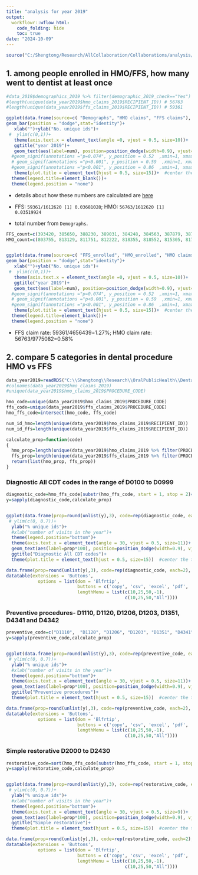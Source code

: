 ```yaml
---
title: "analysis for year 2019"
output:
  workflowr::wflow_html:
    code_folding: hide
    toc: true
date: "2024-10-09"
---
```


```r
source("C:/Shengtong/Research/AllCollaboration/Collaborations/analysis/Rfunctions.R")
```



## 1. among people enrolled in HMO/FFS, how many went to dentist at least once


```r

#data_2019$demographics_2019 %>% filter(demographic_2019_check=="Yes") %>% nrow()  # 1612620
#length(unique(data_year2019$hmo_claims_2019$RECIPIENT_ID)) # 56763
#length(unique(data_year2019$ffs_claims_2019$RECIPIENT_ID)) # 59361

ggplot(data.frame(source=c( "Demographs", "HMO claims", "FFS claims"), num=c(1612620, 56763, 59361)), aes(x=source, y=num, fill=source))+ 
geom_bar(position = "dodge",stat="identity")+
   xlab("")+ylab("No. unique ids")+
 #  ylim(c(0,1))+
   theme(axis.text.x = element_text(angle =0, vjust = 0.5, size=10))+
   ggtitle("year 2019")+
   geom_text(aes(label=num), position=position_dodge(width=0.9), vjust=-0.25)+  # add numbers over bars 
  #geom_signif(annotations ="p=0.074", y_position = 0.52  ,xmin=1, xmax=2, size=1, vjust=-0.5, textsize=3.5, color="black")+ # textsize is for text over the bar; size is for width of lines 
  # geom_signif(annotations ="p<0.001", y_position = 0.59  ,xmin=1, xmax=3, size=1, vjust=-0.5, textsize=3.5, color="red")+
  #geom_signif(annotations ="p<0.001", y_position = 0.86  ,xmin=1, xmax=4, size=1, vjust=-0.5, textsize=3.5, color="red")+
   theme(plot.title = element_text(hjust = 0.5, size=15))+  #center the title
  theme(legend.title=element_blank())+
  theme(legend.position = "none")
```

* details about how these numbers are calculated  are [here](https://han16.github.io/Oral-public-health/part2.html)
* FFS: `59361/1612620
[1] 0.03681028`; HMO: `56763/1612620
[1] 0.03519924`

* total number from `Demographs`. 



```r
FFS_count=c(393420, 385650, 388230, 389031, 384248, 384563, 387879, 387891, 387930, 390666, 387225, 389706)
HMO_count=c(803755, 813129, 811751, 812222, 818355, 818552, 815305,	817917,	818435,	814588,	816982,	814091)


ggplot(data.frame(source=c( "FFS_enrolled", "HMO_enrolled", "HMO claims", "FFS claims"), num=c(sum(FFS_count), sum(HMO_count), 56763, 59361)), aes(x=source, y=num, fill=source))+ 
geom_bar(position = "dodge",stat="identity")+
   xlab("")+ylab("No. unique ids")+
 #  ylim(c(0,1))+
   theme(axis.text.x = element_text(angle =0, vjust = 0.5, size=10))+
   ggtitle("year 2019")+
   geom_text(aes(label=num), position=position_dodge(width=0.9), vjust=-0.25)+  # add numbers over bars 
  #geom_signif(annotations ="p=0.074", y_position = 0.52  ,xmin=1, xmax=2, size=1, vjust=-0.5, textsize=3.5, color="black")+ # textsize is for text over the bar; size is for width of lines 
  # geom_signif(annotations ="p<0.001", y_position = 0.59  ,xmin=1, xmax=3, size=1, vjust=-0.5, textsize=3.5, color="red")+
  #geom_signif(annotations ="p<0.001", y_position = 0.86  ,xmin=1, xmax=4, size=1, vjust=-0.5, textsize=3.5, color="red")+
   theme(plot.title = element_text(hjust = 0.5, size=15))+  #center the title
  theme(legend.title=element_blank())+
  theme(legend.position = "none")
```
* FFS claim rate: 59361/4656439=1.27%; HMO claim rate: 56763/9775082=0.58%


## 2. compare 5 categories in dental procedure HMO vs FFS 


```r
data_year2019=readRDS("C:\\Shengtong\\Research\\OralPublicHealth\\Dental_Emergency_visit\\CWFluoridationAnalysis\\data_year2019.rds")
#colnames(data_year2019$hmo_claims_2019)
#unique(data_year2019$hmo_claims_2019$PROCEDURE_CODE)
```

```r
hmo_code=unique(data_year2019$hmo_claims_2019$PROCEDURE_CODE)
ffs_code=unique(data_year2019$ffs_claims_2019$PROCEDURE_CODE)
hmo_ffs_code=intersect(hmo_code, ffs_code)

num_id_hmo=length(unique(data_year2019$hmo_claims_2019$RECIPIENT_ID))
num_id_ffs=length(unique(data_year2019$ffs_claims_2019$RECIPIENT_ID))

calculate_prop=function(code)
{
  hmo_prop=length(unique(data_year2019$hmo_claims_2019 %>% filter(PROCEDURE_CODE==code) %>% select(RECIPIENT_ID) %>% pull))/num_id_hmo
  ffs_prop=length(unique(data_year2019$ffs_claims_2019 %>% filter(PROCEDURE_CODE==code) %>% select(RECIPIENT_ID) %>% pull))/num_id_ffs
  return(list(hmo_prop, ffs_prop))
}
```

### Diagnostic All CDT codes in the range of D0100 to D0999

```r
diagnostic_code=hmo_ffs_code[substr(hmo_ffs_code, start = 1, stop = 2)=="D0"]
y=sapply(diagnostic_code,calculate_prop)


ggplot(data.frame(prop=round(unlist(y),3), code=rep(diagnostic_code, each=2), plan=rep(c("hmo", "ffs"), length(diagnostic_code))), aes(x=code, y=prop,fill=plan)) +geom_bar(position = "dodge", stat="identity")+
 # ylim(c(0, 0.7))+
  ylab("% unique ids")+
  #xlab("number of visits in the year")+
  theme(legend.position="bottom")+
  theme(axis.text.x = element_text(angle = 30, vjust = 0.5, size=11))+
  geom_text(aes(label=prop*100), position=position_dodge(width=0.9), vjust=-0.25, size=3)+  # add numbers over bars
  ggtitle("Diagnostic All CDT codes")+
  theme(plot.title = element_text(hjust = 0.5, size=15))  #center the title

data.frame(prop=round(unlist(y),3), code=rep(diagnostic_code, each=2), plan=rep(c("hmo", "ffs"), length(diagnostic_code)))%>%
datatable(extensions = 'Buttons',
            options = list(dom = 'Blfrtip',
                           buttons = c('copy', 'csv', 'excel', 'pdf', 'print'),
                           lengthMenu = list(c(10,25,50,-1),
                                             c(10,25,50,"All"))))
```

### Preventive procedures- D1110,  D1120, D1206, D1203, D1351, D4341 and D4342

```r
preventive_code=c("D1110",  "D1120", "D1206", "D1203", "D1351", "D4341", "D4342")
y=sapply(preventive_code,calculate_prop)


ggplot(data.frame(prop=round(unlist(y),3), code=rep(preventive_code, each=2), plan=rep(c("hmo", "ffs"), length(preventive_code))), aes(x=code, y=prop,fill=plan)) +geom_bar(position = "dodge", stat="identity")+
 # ylim(c(0, 0.7))+
  ylab("% unique ids")+
  #xlab("number of visits in the year")+
  theme(legend.position="bottom")+
  theme(axis.text.x = element_text(angle = 30, vjust = 0.5, size=11))+
  geom_text(aes(label=prop*100), position=position_dodge(width=0.9), vjust=-0.25, size=3)+  # add numbers over bars
  ggtitle("Preventive procedures")+
  theme(plot.title = element_text(hjust = 0.5, size=15))  #center the title

data.frame(prop=round(unlist(y),3), code=rep(preventive_code, each=2), plan=rep(c("hmo", "ffs"), length(preventive_code)))%>%
datatable(extensions = 'Buttons',
            options = list(dom = 'Blfrtip',
                           buttons = c('copy', 'csv', 'excel', 'pdf', 'print'),
                           lengthMenu = list(c(10,25,50,-1),
                                             c(10,25,50,"All"))))
```




### Simple restorative D2000 to D2430

```r
restorative_code=sort(hmo_ffs_code[substr(hmo_ffs_code, start = 1, stop = 2)=="D2"])[1:13]
y=sapply(restorative_code,calculate_prop)


ggplot(data.frame(prop=round(unlist(y),3), code=rep(restorative_code, each=2), plan=rep(c("hmo", "ffs"), length(restorative_code))), aes(x=code, y=prop,fill=plan)) +geom_bar(position = "dodge", stat="identity")+
 # ylim(c(0, 0.7))+
  ylab("% unique ids")+
  #xlab("number of visits in the year")+
  theme(legend.position="bottom")+
  theme(axis.text.x = element_text(angle = 30, vjust = 0.5, size=9))+
  geom_text(aes(label=prop*100), position=position_dodge(width=0.9), vjust=-0.25, size=3)+  # add numbers over bars
  ggtitle("Simple restorative")+
  theme(plot.title = element_text(hjust = 0.5, size=15))  #center the title

data.frame(prop=round(unlist(y),3), code=rep(restorative_code, each=2), plan=rep(c("hmo", "ffs"), length(restorative_code)))%>%
datatable(extensions = 'Buttons',
            options = list(dom = 'Blfrtip',
                           buttons = c('copy', 'csv', 'excel', 'pdf', 'print'),
                           lengthMenu = list(c(10,25,50,-1),
                                             c(10,25,50,"All"))))
```
